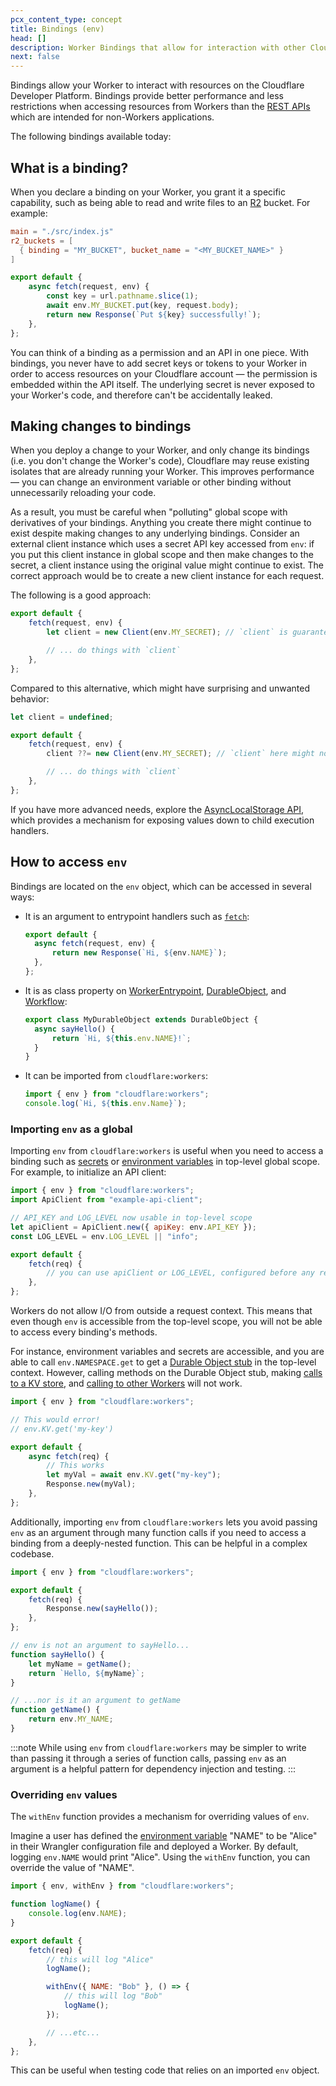 ```yaml
---
pcx_content_type: concept
title: Bindings (env)
head: []
description: Worker Bindings that allow for interaction with other Cloudflare Resources.
next: false
---
```



Bindings allow your Worker to interact with resources on the Cloudflare Developer Platform. Bindings provide better performance and less restrictions when accessing resources from Workers than the [REST APIs](/api/) which are intended for non-Workers applications.

The following bindings available today:

<DirectoryListing />

## What is a binding?

When you declare a binding on your Worker, you grant it a specific capability, such as being able to read and write files to an [R2](/r2/) bucket. For example:

<WranglerConfig>

```toml
main = "./src/index.js"
r2_buckets = [
  { binding = "MY_BUCKET", bucket_name = "<MY_BUCKET_NAME>" }
]
```

</WranglerConfig>

```js
export default {
	async fetch(request, env) {
		const key = url.pathname.slice(1);
		await env.MY_BUCKET.put(key, request.body);
		return new Response(`Put ${key} successfully!`);
	},
};
```

You can think of a binding as a permission and an API in one piece. With bindings, you never have to add secret keys or tokens to your Worker in order to access resources on your Cloudflare account — the permission is embedded within the API itself. The underlying secret is never exposed to your Worker's code, and therefore can't be accidentally leaked.

## Making changes to bindings

When you deploy a change to your Worker, and only change its bindings (i.e. you don't change the Worker's code), Cloudflare may reuse existing isolates that are already running your Worker. This improves performance — you can change an environment variable or other binding without unnecessarily reloading your code.

As a result, you must be careful when "polluting" global scope with derivatives of your bindings. Anything you create there might continue to exist despite making changes to any underlying bindings. Consider an external client instance which uses a secret API key accessed from `env`: if you put this client instance in global scope and then make changes to the secret, a client instance using the original value might continue to exist. The correct approach would be to create a new client instance for each request.

The following is a good approach:

```ts
export default {
	fetch(request, env) {
		let client = new Client(env.MY_SECRET); // `client` is guaranteed to be up-to-date with the latest value of `env.MY_SECRET` since a new instance is constructed with every incoming request

		// ... do things with `client`
	},
};
```

Compared to this alternative, which might have surprising and unwanted behavior:

```ts
let client = undefined;

export default {
	fetch(request, env) {
		client ??= new Client(env.MY_SECRET); // `client` here might not be updated when `env.MY_SECRET` changes, since it may already exist in global scope

		// ... do things with `client`
	},
};
```

If you have more advanced needs, explore the [AsyncLocalStorage API](/workers/runtime-apis/nodejs/asynclocalstorage/), which provides a mechanism for exposing values down to child execution handlers.

## How to access `env`

Bindings are located on the `env` object, which can be accessed in several ways:

- It is an argument to entrypoint handlers such as [`fetch`](/workers/runtime-apis/fetch/):

  ```js
  export default {
  	async fetch(request, env) {
  		return new Response(`Hi, ${env.NAME}`);
  	},
  };
  ```

* It is as class property on [WorkerEntrypoint](/workers/runtime-apis/bindings/service-bindings/rpc/#bindings-env),
  [DurableObject](/durable-objects/), and [Workflow](/workflows/):

  ```js
  export class MyDurableObject extends DurableObject {
  	async sayHello() {
  		return `Hi, ${this.env.NAME}!`;
  	}
  }
  ```

* It can be imported from `cloudflare:workers`:

  ```js
  import { env } from "cloudflare:workers";
  console.log(`Hi, ${this.env.Name}`);
  ```

### Importing `env` as a global

Importing `env` from `cloudflare:workers` is useful when you need to access a binding
such as [secrets](/workers/configuration/secrets/) or [environment variables](/workers/configuration/environment-variables/)
in top-level global scope. For example, to initialize an API client:

```js
import { env } from "cloudflare:workers";
import ApiClient from "example-api-client";

// API_KEY and LOG_LEVEL now usable in top-level scope
let apiClient = ApiClient.new({ apiKey: env.API_KEY });
const LOG_LEVEL = env.LOG_LEVEL || "info";

export default {
	fetch(req) {
		// you can use apiClient or LOG_LEVEL, configured before any request is handled
	},
};
```

Workers do not allow I/O from outside a request context. This means that even
though `env` is accessible from the top-level scope, you will not be able to access
every binding's methods.

For instance, environment variables and secrets are accessible, and you are able to
call `env.NAMESPACE.get` to get a [Durable Object stub](/durable-objects/api/stub/) in the
top-level context. However, calling methods on the Durable Object stub, making [calls to a KV store](/kv/api/),
and [calling to other Workers](/workers/runtime-apis/bindings/service-bindings) will not work.

```js
import { env } from "cloudflare:workers";

// This would error!
// env.KV.get('my-key')

export default {
	async fetch(req) {
		// This works
		let myVal = await env.KV.get("my-key");
		Response.new(myVal);
	},
};
```

Additionally, importing `env` from `cloudflare:workers` lets you avoid passing `env`
as an argument through many function calls if you need to access a binding from a deeply-nested
function. This can be helpful in a complex codebase.

```js
import { env } from "cloudflare:workers";

export default {
	fetch(req) {
		Response.new(sayHello());
	},
};

// env is not an argument to sayHello...
function sayHello() {
	let myName = getName();
	return `Hello, ${myName}`;
}

// ...nor is it an argument to getName
function getName() {
	return env.MY_NAME;
}
```

:::note
While using `env` from `cloudflare:workers` may be simpler to write than passing it
through a series of function calls, passing `env` as an argument is a helpful pattern
for dependency injection and testing.
:::

### Overriding `env` values

The `withEnv` function provides a mechanism for overriding values of `env`.

Imagine a user has defined the [environment variable](/workers/configuration/environment-variables/)
"NAME" to be "Alice" in their Wrangler configuration file and deployed a Worker. By default, logging
`env.NAME` would print "Alice". Using the `withEnv` function, you can override the value of
"NAME".

```js
import { env, withEnv } from "cloudflare:workers";

function logName() {
	console.log(env.NAME);
}

export default {
	fetch(req) {
		// this will log "Alice"
		logName();

		withEnv({ NAME: "Bob" }, () => {
			// this will log "Bob"
			logName();
		});

		// ...etc...
	},
};
```

This can be useful when testing code that relies on an imported `env` object.
